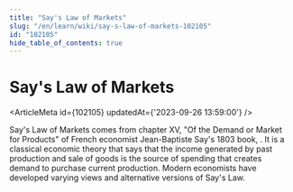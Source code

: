 ```yaml
---
title: "Say's Law of Markets"
slug: "/en/learn/wiki/say-s-law-of-markets-102105"
id: "102105"
hide_table_of_contents: true
---
```



# Say's Law of Markets

<ArticleMeta id={102105} updatedAt={'2023-09-26 13:59:00'} />
<div className='border-solid border-b border-t-0 my-4 border-[var(--ifm-color-gray-300)]' />

Say's Law of Markets comes from chapter XV, "Of the Demand or Market for Products" of French economist Jean-Baptiste Say's 1803 book, . It is a classical economic theory that says that the income generated by past production and sale of goods is the source of spending that creates demand to purchase current production. Modern economists have developed varying views and alternative versions of Say's Law.
